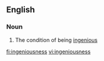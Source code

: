 ==English==

===Noun===
{{en-noun|-}}

# The condition of being [[ingenious]]

[[fi:ingeniousness]]
[[vi:ingeniousness]]